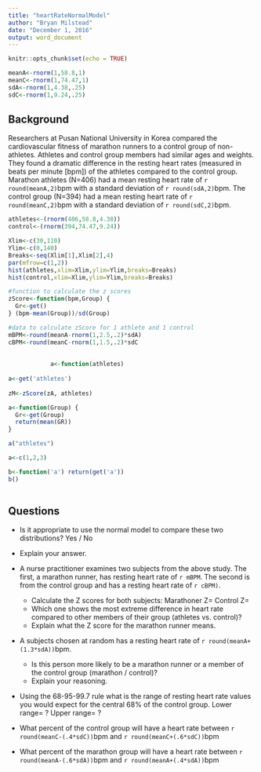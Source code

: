 ```yaml
---
title: "heartRateNormalModel"
author: "Bryan Milstead"
date: "December 1, 2016"
output: word_document
---
```


```r
knitr::opts_chunk$set(echo = TRUE)
```


```r
meanA<-rnorm(1,58.8,1)
meanC<-rnorm(1,74.47,1)
sdA<-rnorm(1,4.38,.25)
sdC<-rnorm(1,9.24,.25)
```

## Background

Researchers at Pusan National University in Korea compared the cardiovascular fitness of marathon runners to a control group of non-athletes. Athletes and control group members had similar ages and weights. They found a dramatic difference in the resting heart rates (measured in beats per minute [bpm]) of the athletes compared to the control group.  Marathon athletes (N=406) had a mean resting heart rate of `r round(meanA,2)`bpm with a standard deviation of `r round(sdA,2)`bpm.  The control group (N=394) had a mean resting heart rate of `r round(meanC,2)`bpm with a standard deviation of `r round(sdC,2)`bpm.

```r
athletes<-(rnorm(406,58.8,4.38))
control<-(rnorm(394,74.47,9.24))
```


```r
Xlim<-c(30,110)
Ylim<-c(0,140)
Breaks<-seq(Xlim[1],Xlim[2],4)
par(mfrow=c(1,2))
hist(athletes,xlim=Xlim,ylim=Ylim,breaks=Breaks)
hist(control,xlim=Xlim,ylim=Ylim,breaks=Breaks)

#function to calculate the z scores
zScore<-function(bpm,Group) {
  Gr<-get()
} (bpm-mean(Group))/sd(Group)

#data to calculate zScore for 1 athlete and 1 control
mBPM<-round(meanA-rnorm(1,2.5,.2)*sdA)
cBPM<-round(meanC-rnorm(1,1.5,.2)*sdC
            
            
            a<-function(athletes)
            
a<-get('athletes')
            
zM<-zScore(zA, athletes)

a<-function(Group) {
  Gr<-get(Group)
  return(mean(GR))
}

a("athletes")

a<-c(1,2,3)

b<-function('a') return(get('a'))
b()
        
```

## Questions

- Is it appropriate to use the normal model to compare these two distributions? Yes / No
- Explain your answer.
- A nurse practitioner examines two subjects from the above study.  The first, a marathon runner, has resting heart rate of `r mBPM`. The second is from the control group and has a resting heart rate of `r cBPM)`.
    - Calculate the Z scores for both subjects:  Marathoner Z=            Control Z=   
    - Which one shows the most extreme difference in heart rate compared to other members of their group (athletes vs. control)?
    - Explain what the Z score for the marathon runner means.
- A subjects chosen at random has a resting heart rate of `r round(meanA+(1.3*sdA))`bpm.  
    - Is this person more likely to be a marathon runner or a member of the control group (marathon / control)?
    - Explain your reasoning.
- Using the 68-95-99.7 rule what is the range of resting heart rate values you would expect for the central 68% of the control group.  Lower range=      ?   Upper range=       ?
- What percent of the control group will have a heart rate between `r round(meanC-(.4*sdC))`bpm and `r round(meanC+(.6*sdC))`bpm

- What percent of the marathon group will have a heart rate between `r round(meanA-(.6*sdA))`bpm and `r round(meanA+(.4*sdA))`bpm



